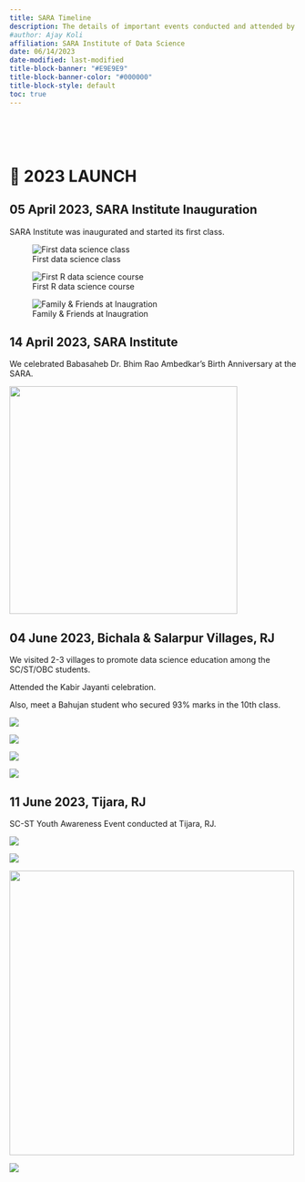 ```yaml
---
title: SARA Timeline
description: The details of important events conducted and attended by the SARA Institute team.
#author: Ajay Koli
affiliation: SARA Institute of Data Science 
date: 06/14/2023
date-modified: last-modified
title-block-banner: "#E9E9E9"
title-block-banner-color: "#000000"
title-block-style: default
toc: true
---
```


```{=html}
<style>

#title-block-header {
  margin-block-end: 1rem;
  position: relative;
  margin-top: -1px;
  height: 75px;
}

.quarto-title-banner {
  margin-block-end: 1rem;
  position: relative;
  margin-top: -30px;
  height: 85%;
}

</style>
```
<!-- !["Quantum Leap" artwork by Malvika Raj](images/quantum_leap.jpg){width="700"} -->

<br> <br> <br>

# 🚀 2023 LAUNCH

## 05 April 2023, SARA Institute Inauguration

SARA Institute was inaugurated and started its first class.

::: {layout="[[1,1], [1]]"}
![First data science class](images/first_class1.jpg)

![First R data science course](images/first_class2.jpg)

![Family & Friends at Inaugration](images/inaugration.jpg)
:::

## 14 April 2023, SARA Institute

We celebrated Babasaheb Dr. Bhim Rao Ambedkar's Birth Anniversary at the SARA.

![](images/baba_jayanti.jpg){fig-align="center" width="400"}

## 04 June 2023, Bichala & Salarpur Villages, RJ

We visited 2-3 villages to promote data science education among the SC/ST/OBC students.

Attended the Kabir Jayanti celebration.

Also, meet a Bahujan student who secured 93% marks in the 10th class.

::: {layout-ncol="2" layout-nrow="2" layout-valign="bottom"}
![](images/kabir1.jpg)

![](images/kabir2.jpg)

![](images/kabir3.jpeg)

![](images/kabir4.jpg)
:::

## 11 June 2023, Tijara, RJ

SC-ST Youth Awareness Event conducted at Tijara, RJ.

::: {layout-nrow="2" layout-valign="bottom"}
![](images/tijara1.jpeg)

![](images/tijara2.jpeg)

![](images/tijara3.jpeg){width="500"}

![](images/tijara4.jpeg)
:::

